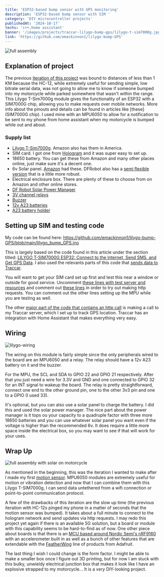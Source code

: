 ```yaml
---
title: 'ESP32-based bump sensor with GPS monitoring'
description: 'ESP32-based bump sensor with SIM '
category: 'DIY microcontroller projects'
publishedAt: '2024-10-17'
techs: 'c++,home assistant'
banner: '/images/projects/traccar-lilygo-bump-gps/lilygo-t-sim7000g.jpg'
link: 'https://github.com/emackinnon1/lilygo-bump-GPS'
---
```


>

<Img
  mdx
  publicId='/images/projects/traccar-lilygo-bump-gps/mounted-3.jpg'
  alt='full assembly'
  height={800}
  width={600}
/>

## Explanation of project

The previous [iteration of this project](/projects/motion-sensor) was bound to distances of less than 1 KM because the HC-12, while extremely useful for sending simple,
low bitrate serial data, was not going to allow me to know if someone bumped into my motorcycle while parked somewhere that wasn't within the range. This Lilygo T-Sim7000g
module gives the functionality of an ESP32 with a SIM7000G chip, allowing you to make requests over mobile networks. More info about the pinouts and details can be found
in articles like [these](SIM7000G chip). I used mine with an MPU6050 to allow for a notification to be sent to my phone from home assistant when my motorcycle is bumped while out and about.

### Supply list

- [Lilygo T-Sim7000g](https://www.lilygo.cc/en-pl/products/t-sim7000g?srsltid=AfmBOopCDDR9SqL6_LpWweL-p6BrUHF4FsLO8fOUN2q282IJ-ty6Kr5G).
  Amazon also has them in America.
- SIM card. I got one from [Hologram](https://www.hologram.io/) and it was super easy to set up.
- 18650 battery. You can get these from Amazon and many other places online, just make sure it's a decent one.
- 6v Solar panel. [Amazon](https://www.amazon.com/gp/product/B09ZL3F7CT/ref=ppx_yo_dt_b_search_asin_title?ie=UTF8&psc=1) had these. DFRobot also has a [semi flexible version](https://www.dfrobot.com/product-1775.html)
  that is a little more robust.
- Electrical enclosure box. There are plenty of these to choose from on Amazon and other online stores.
- [DF Robot Solar Power Manager](https://www.amazon.com/gp/product/B0CT2ZBML9/ref=ppx_yo_dt_b_asin_title_o06_s00?ie=UTF8&psc=1)
- [3V channel relays](https://www.amazon.com/dp/B08W3XDNGK?ref=ppx_yo2ov_dt_b_fed_asin_title&th=1)
- [Buzzer](https://www.amazon.com/dp/B0D7W5S2GY?ref=ppx_yo2ov_dt_b_fed_asin_title&th=1)
- [12v A23 batteries](https://www.amazon.com/dp/B0CQ1WRJ96?ref=ppx_yo2ov_dt_b_fed_asin_title)
- [A23 battery holder](https://www.amazon.com/dp/B0BDT1DTGW?ref=ppx_yo2ov_dt_b_fed_asin_title&th=1)

## Setting up SIM and testing code

My code can be found here:
https://github.com/emackinnon1/lilygo-bump-GPS/blob/main/lilygo_bump_GPS.ino

This is largely based on the code found in this article under the section titled: [LILYGO T-SIM7000G ESP32: Connect to the Internet, Send SMS, and Get GPS Data](https://randomnerdtutorials.com/lilygo-t-sim7000g-esp32-lte-gprs-gps/#:~:text=LILYGO%20T%2DSIM7000G%20ESP32%3A%20Connect%20to%20the%20Internet%2C%20Send%20SMS%2C%20and%20Get%20GPS%20Data).
I also used the relevants parts of this code that [sends data to Traccar](https://github.com/onlinegill/LILYGO-TTGO-T-SIM7000G-ESP32-Traccar-GPS-tracker/blob/main/traccar.ino).

You will want to get your SIM card set up first and test this near a window or outside for good service. Uncomment [these lines with test server and resources](https://github.com/emackinnon1/lilygo-bump-GPS/blob/main/lilygo_bump_GPS.ino#L49-L52) and
comment out [these lines](https://github.com/emackinnon1/lilygo-bump-GPS/blob/main/lilygo_bump_GPS.ino#L43-L44) in order to try out making http requests. You can comment out the other
lines setting up the MPU while you are testing as well.

The other [major part of the code that contains an http call](https://github.com/emackinnon1/lilygo-bump-GPS/blob/main/lilygo_bump_GPS.ino#L189-L231) is making a call to my Traccar
server, which I set up to track GPS location. Traccar has an integration with Home Assistant that makes everything very easy.

## Wiring

<Img
  mdx
  publicId='/images/projects/traccar-lilygo-bump-gps/lilygo-wiring.png'
  alt='lilygo-wiring'
  height={800}
  width={600}
/>

The wiring on this module is fairly simple since the only peripherals wired to the board are an MPU6050 and a relay. The relay should have a 12v A23 battery on it and the
buzzer.

For the MPU, the SCL and SDA to GPIO 22 and GPIO 21 respectively. After that you just need a wire for 3.3V and GND and one connected to GPIO 32 for an INT signal to
wakeup the board. The relay is pretty straightforward, connect one end to the other ground pin, one to the other 3v3 pin and one to a GPIO (I used 33).

It's optional, but you can also use a solar panel to charge the battery. I did this and used the solar power manager. The nice part about the power manager
is it tops ou your capacity to a quadruple factor with three more 18650 batteries and you can use whatever solar panel you want even if the voltage is higher than the
recommended 6v. It does require a little more space inside the electrical box, so you may want to see if that will work for your uses.

## Wrap Up

<Img
  mdx
  publicId='/images/projects/traccar-lilygo-bump-gps/mounted.jpg'
  alt='full assembly with solar on motorcycle'
  height={750}
  width={500}
/>

As mentioned in the beginning, this was the iteration I wanted to make after I made my first [motion sensor](/projects/motion-sensor). MPU6050 modules are extremely useful for motion or
vibration detection and now that I can combine them with this Lilygo T-SIM7000g, I can send data untethered from a wifi connection or point-to-point communication protocol.

A few of the drawbacks of this iteration are the slow up time (the previous iteration with HC-12s pinged my phone in a matter of seconds that the motion sensor was bumped).
It takes about a full minute to connect to the hologram network and send updates via http requests. I may redo this project yet again if there is an available 5G solution,
but a board or module with this capability seems to be hard-to-find as of now. One other piece about boards is that there is an [MCU based around Nordic Semi's nRF9160](https://www.adafruit.com/product/4753)
with an accelerometer built in as well as a bunch of other features that are extendable with the [FeatherWing](https://www.adafruit.com/category/945) line of products from
Adafruit.

The last thing I wish I could change is the form factor. I might be able to make a smaller box once I figure out 3D printing, but for now I am stuck with this bulky, unwieldy
electrical junction box that makes it look like I have an explosive strapped to my motorcycle... It is a _very_ DIY-looking project.
